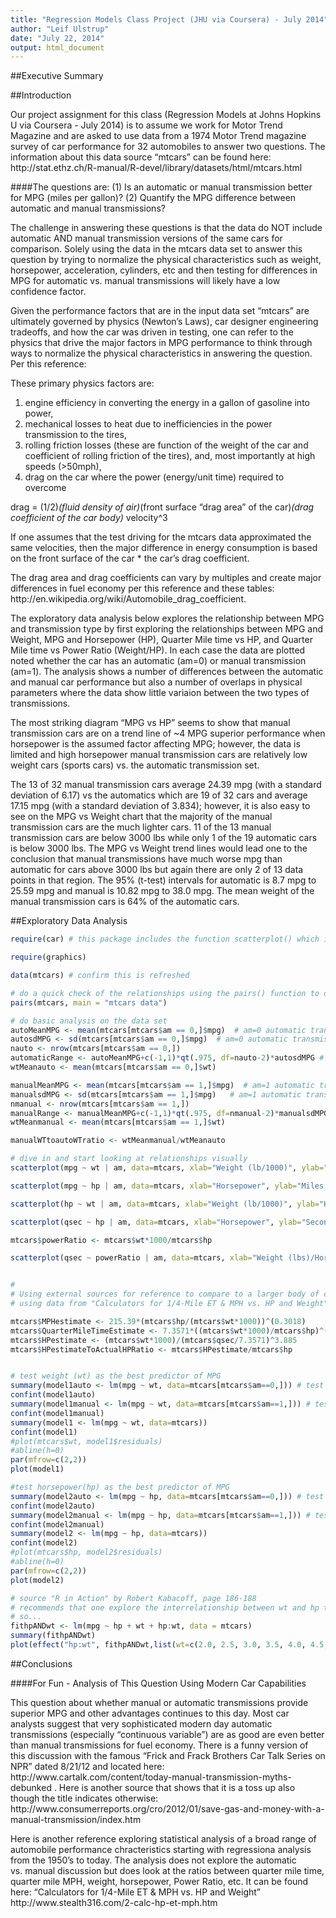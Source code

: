 ```yaml
---
title: "Regression Models Class Project (JHU via Coursera) - July 2014"
author: "Leif Ulstrup"
date: "July 22, 2014"
output: html_document
---
```


##Executive Summary



##Introduction

Our project assignment for this class (Regression Models at Johns Hopkins U via Coursera - July 2014) is to assume we work for Motor Trend Magazine and are asked to use data from a 1974 Motor Trend magazine survey of car performance for 32 automobiles to answer two questions.  The information about this data source "mtcars" can be found here:  http://stat.ethz.ch/R-manual/R-devel/library/datasets/html/mtcars.html

####The questions are:
(1) Is an automatic or manual transmission better for MPG (miles per gallon)?
(2) Quantify the MPG difference between automatic and manual transmissions?

The challenge in answering these questions is that the data do NOT include automatic AND manual transmission versions of the same cars for comparison.  Solely using the data in the mtcars data set to answer this question by trying to normalize the physical characteristics such as weight, horsepower, acceleration, cylinders, etc and then testing for differences in MPG for automatic vs. manual transmissions will likely have a low confidence factor.

Given the performance factors that are in the input data set "mtcars" are ultimately governed by physics (Newton's Laws), car designer engineering tradeoffs, and how the car was driven in testing, one can refer to the physics that drive the major factors in MPG performance to think through ways to normalize the physical characteristics in answering the question.  Per this reference:

These primary physics factors are:

(1) engine efficiency in converting the energy in a gallon of gasoline into power,
(2) mechanical losses to heat due to inefficiencies in the power transmission to the tires,
(3) rolling friction losses (these are function of the weight of the car and coefficient of rolling friction of the tires), and, most importantly at high speeds (>50mph),
(4) drag on the car where the power (energy/unit time) required to overcome 

drag = (1/2)*(fluid density of air)*(front surface "drag area" of the car)*(drag coefficient of the car body)* velocity^3

If one assumes that the test driving for the mtcars data approximated the same velocities, then the major difference in energy consumption is based on the front surface of the car * the car's drag coefficient.

The drag area and drag coefficients can vary by multiples and create major differences in fuel economy per this reference and these tables:  http://en.wikipedia.org/wiki/Automobile_drag_coefficient.

The exploratory data analysis below explores the relationship between MPG and transmission type by first exploring the relationships between MPG and Weight, MPG and Horsepower (HP), Quarter Mile time vs HP, and Quarter Mile time vs Power Ratio (Weight/HP).  In each case the data are plotted noted whether the car has an automatic (am=0) or manual transmission (am=1).  The analysis shows a number of differences between the automatic and manual car performance but also a number of overlaps in physical parameters where the data show little variaion between the two types of transmissions.  

The most striking diagram "MPG vs HP" seems to show that manual transmission cars are on a trend line of ~4 MPG superior performance when horsepower is the assumed factor affecting MPG; however, the data is limited and high horsepower manual transmission cars are relatively low weight cars (sports cars) vs. the automatic transmission set.

The 13 of 32 manual transmission cars average 24.39 mpg (with a standard deviation of 6.17) vs the automatics which are 19 of 32 cars and average 17.15 mpg (with a standard deviation of 3.834); however, it is also easy to see on the MPG vs Weight chart that the majority of the manual transmission cars are the much lighter cars.  11 of the 13 manual transmission cars are below 3000 lbs while only 1 of the 19 automatic cars is below 3000 lbs.  The MPG vs Weight trend lines would lead one to the conclusion that manual transmissions have much worse mpg than automatic for cars above 3000 lbs but again there are only 2 of 13 data points in that region.  The 95% (t-test) intervals for automatic is 8.7 mpg to 25.59 mpg and manual is 10.82 mpg to 38.0 mpg.  The mean weight of the manual transmission cars is 64% of the automatic cars.


##Exploratory Data Analysis


```r

require(car) # this package includes the function scatterplot() which is useful for the visuals below

require(graphics)

data(mtcars) # confirm this is refreshed

# do a quick check of the relationships using the pairs() function to display
pairs(mtcars, main = "mtcars data")

# do basic analysis on the data set
autoMeanMPG <- mean(mtcars[mtcars$am == 0,]$mpg)  # am=0 automatic transmission
autosdMPG <- sd(mtcars[mtcars$am == 0,]$mpg)  # am=0 automatic transmission
nauto <- nrow(mtcars[mtcars$am == 0,])
automaticRange <- autoMeanMPG+c(-1,1)*qt(.975, df=nauto-2)*autosdMPG # 95% confidence range
wtMeanauto <- mean(mtcars[mtcars$am == 0,]$wt)

manualMeanMPG <- mean(mtcars[mtcars$am == 1,]$mpg)  # am=1 automatic transmission
manualsdMPG <- sd(mtcars[mtcars$am == 1,]$mpg)   # am=1 automatic transmission
nmanual <- nrow(mtcars[mtcars$am == 1,])
manualRange <- manualMeanMPG+c(-1,1)*qt(.975, df=nmanual-2)*manualsdMPG # 95% confidence range
wtMeanmanual <- mean(mtcars[mtcars$am == 1,]$wt)

manualWTtoautoWTratio <- wtMeanmanual/wtMeanauto

# dive in and start looking at relationships visually
scatterplot(mpg ~ wt | am, data=mtcars, xlab="Weight (lb/1000)", ylab="Miles Per Gallon", main="MPG vs Weight\n 1974 Motor Trend US magazine\n (0: automatic transmission, 1: manual transmission)", labels=row.names(mtcars), legend.coords="topright", smoother=FALSE)

scatterplot(mpg ~ hp | am, data=mtcars, xlab="Horsepower", ylab="Miles Per Gallon", main="MPG vs HP\n 1974 Motor Trend US magazine\n (0: automatic transmission, 1: manual transmission)", labels=row.names(mtcars), legend.coords="topright", smoother=FALSE)

scatterplot(hp ~ wt | am, data=mtcars, xlab="Weight (lb/1000)", ylab="Horsepower", main="HP vs Weight\n 1974 Motor Trend US magazine\n (0: automatic transmission, 1: manual transmission)", labels=row.names(mtcars), legend.coords="topright", smoother=FALSE)

scatterplot(qsec ~ hp | am, data=mtcars, xlab="Horsepower", ylab="Seconds to Quarter Mile", main="Quarter Mile Time vs HP\n 1974 Motor Trend US magazine\n (0: automatic transmission, 1: manual transmission)", labels=row.names(mtcars), legend.coords="topright", smoother=FALSE)

mtcars$powerRatio <- mtcars$wt*1000/mtcars$hp

scatterplot(qsec ~ powerRatio | am, data=mtcars, xlab="Weight (lbs)/Horsepower", ylab="Seconds to Quarter Mile", main="Quarter Mile Time vs Power Ratio\n 1974 Motor Trend US magazine\n (0: automatic transmission, 1: manual transmission)", labels=row.names(mtcars), legend.coords="topright", smoother=TRUE)


#
# Using external sources for reference to compare to a larger body of car performance data
# using data from "Calculators for 1/4-Mile ET & MPH vs. HP and Weight" http://www.stealth316.com/2-calc-hp-et-mph.htm

mtcars$MPHestimate <- 215.39*(mtcars$hp/(mtcars$wt*1000))^(0.3018)
mtcars$QuarterMileTimeEstimate <- 7.3571*((mtcars$wt*1000)/mtcars$hp)^(0.2574)
mtcars$HPestimate <- (mtcars$wt*1000)/(mtcars$qsec/7.3571)^3.885
mtcars$HPestimateToActualHPRatio <- mtcars$HPestimate/mtcars$hp


# test weight (wt) as the best predictor of MPG
summary(model1auto <- lm(mpg ~ wt, data=mtcars[mtcars$am==0,])) # test manual relationship to weight
confint(model1auto)
summary(model1manual <- lm(mpg ~ wt, data=mtcars[mtcars$am==1,])) # test automatic relationship to weight
confint(model1manual)
summary(model1 <- lm(mpg ~ wt, data=mtcars))
confint(model1)
#plot(mtcars$wt, model1$residuals)
#abline(h=0)
par(mfrow=c(2,2))
plot(model1)

#test horsepower(hp) as the best predictor of MPG
summary(model2auto <- lm(mpg ~ hp, data=mtcars[mtcars$am==0,])) # test manual relationship to hp
confint(model2auto)
summary(model2manual <- lm(mpg ~ hp, data=mtcars[mtcars$am==1,])) # test automatic relationship to hp
confint(model2manual)
summary(model2 <- lm(mpg ~ hp, data=mtcars))
confint(model2)
#plot(mtcars$hp, model2$residuals)
#abline(h=0)
par(mfrow=c(2,2))
plot(model2)

# source "R in Action" by Robert Kabacoff, page 186-188
# recommends that one explore the interrelationship between wt and hp together as a factor
# so...
fithpANDwt <- lm(mpg ~ hp + wt + hp:wt, data = mtcars)
summary(fithpANDwt)
plot(effect("hp:wt", fithpANDwt,list(wt=c(2.0, 2.5, 3.0, 3.5, 4.0, 4.5, 5.0))), multiline=TRUE)

```

##Conclusions




####For Fun - Analysis of This Question Using Modern Car Capabilities

This question about whether manual or automatic transmissions provide superior MPG and other advantages continues to this day.  Most car analysts suggest that very sophisticated modern day automatic transmissions (especially "continuous variable") are as good are even better than manual transmissions for fuel economy.  There is a funny version of this discussion with the famous "Frick and Frack Brothers Car Talk Series on NPR" dated 8/21/12 and located here: http://www.cartalk.com/content/today-manual-transmission-myths-debunked .  Here is another source that shows that it is a toss up also though the title indicates otherwise:  http://www.consumerreports.org/cro/2012/01/save-gas-and-money-with-a-manual-transmission/index.htm

Here is another reference exploring statistical analysis of a broad range of automobile performance chracteristics starting with regressiona analysis from the 1950's to today.  The analysis does not explore the automatic vs. manual discussion but does look at the ratios between quarter mile time, quarter mile MPH, weight, horsepower, Power Ratio, etc.  It can be found here:  "Calculators for 1/4-Mile ET & MPH vs. HP and Weight" http://www.stealth316.com/2-calc-hp-et-mph.htm